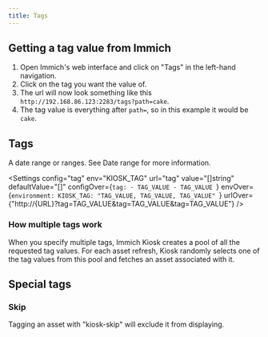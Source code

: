 ```yaml
---
title: Tags
---
```



## Getting a tag value from Immich
1. Open Immich's web interface and click on "Tags" in the left-hand navigation.
2. Click on the tag you want the value of.
3. The url will now look something like this `http://192.168.86.123:2283/tags?path=cake`.
4. The tag value is everything after `path=`, so in this example it would be `cake`.

## Tags

A date range or ranges. See Date range for more information.

<Settings
    config="tag"
    env="KIOSK_TAG"
    url="tag"
    value="[]string"
    defaultValue="[]"
    configOver={`tag:
    - TAG_VALUE
    - TAG_VALUE
    `}
    envOver={`environment:
    KIOSK_TAG: "TAG_VALUE, TAG_VALUE, TAG_VALUE"
    `}
    urlOver={"http://{URL}?tag=TAG_VALUE&tag=TAG_VALUE&tag=TAG_VALUE"}
/>

### How multiple tags work
When you specify multiple tags, Immich Kiosk creates a pool of all the requested tag values.
For each asset refresh, Kiosk randomly selects one of the tag values from this pool and fetches an asset associated with it.

## Special tags


### Skip
Tagging an asset with "kiosk-skip" will exclude it from displaying. 


